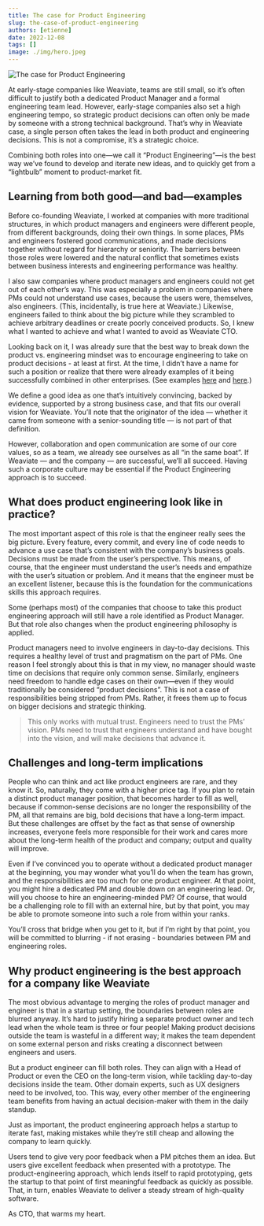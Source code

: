 ```yaml
---
title: The case for Product Engineering
slug: the-case-of-product-engineering
authors: [etienne]
date: 2022-12-08
tags: []
image: ./img/hero.jpeg
---
```

![The case for Product Engineering](./img/hero.jpeg)

At early-stage companies like Weaviate, teams are still small, so it’s often difficult to justify both a dedicated Product Manager and a formal engineering team lead. However, early-stage companies also set a high engineering tempo, so strategic product decisions can often only be made by someone with a strong technical background. That’s why in Weaviate case, a single person often takes the lead in both product and engineering decisions. This is not a compromise, it’s a strategic choice.

<!-- truncate -->

Combining both roles into one—we call it “Product Engineering”—is the best way we’ve found to develop and iterate new ideas, and to quickly get from a “lightbulb” moment to product-market fit.
 
## Learning from both good—and bad—examples
 
Before co-founding Weaviate, I worked at companies with more traditional structures, in which product managers and engineers were different people, from different backgrounds, doing their own things. In some places, PMs and engineers fostered good communications, and made decisions together without regard for hierarchy or seniority. The barriers between those roles were lowered and the natural conflict that sometimes exists between business interests and engineering performance was healthy.

I also saw companies where product managers and engineers could not get out of each other’s way. This was especially a problem in companies where PMs could not understand use cases, because the users were, themselves, also engineers. (This, incidentally, is true here at Weaviate.) Likewise, engineers failed to think about the big picture while they scrambled to achieve arbitrary deadlines or create poorly conceived products. So, I knew what I wanted to achieve and what I wanted to avoid as Weaviate CTO.
 
Looking back on it, I was already sure that the best way to break down the product vs. engineering mindset was to encourage engineering to take on product decisions - at least at first. At the time, I didn’t have a name for such a position or realize that there were already examples of it being successfully combined in other enterprises. (See examples [here](https://sherifmansour.medium.com/product-engineers-f424da766871) and [here](https://blog.pragmaticengineer.com/the-product-minded-engineer/).)
 
We define a good idea as one that’s intuitively convincing, backed by evidence, supported by a strong business case, and that fits our overall vision for Weaviate. You’ll note that the originator of the idea — whether it came from someone with a senior-sounding title — is not part of that definition.
 
However, collaboration and open communication are some of our core values, so as a team, we already see ourselves as all “in the same boat”. If Weaviate — and the company — are successful, we’ll all succeed. Having such a corporate culture may be essential if the Product Engineering approach is to succeed.
 
## What does product engineering look like in practice?
 
The most important aspect of this role is that the engineer really sees the big picture. Every feature, every commit, and every line of code needs to advance a use case that’s consistent with the company’s business goals. Decisions must be made from the user’s perspective. This means, of course, that the engineer must understand the user’s needs and empathize with the user’s situation or problem. And it means that the engineer must be an excellent listener, because this is the foundation for the communications skills this approach requires.
 
Some (perhaps most) of the companies that choose to take this product engineering approach will still have a role identified as Product Manager. But that role also changes when the product engineering philosophy is applied.
 
Product managers need to involve engineers in day-to-day decisions. This requires a healthy level of trust and pragmatism on the part of PMs. One reason I feel strongly about this is that in my view, no manager should waste time on decisions that require only common sense. Similarly, engineers need freedom to handle edge cases on their own—even if they would traditionally be considered “product decisions”. This is not a case of responsibilities being stripped from PMs. Rather, it frees them up to focus on bigger decisions and strategic thinking.

> This only works with mutual trust. Engineers need to trust the PMs’ vision. PMs need to trust that engineers understand and have bought into the vision, and will make decisions that advance it.
 
## Challenges and long-term implications
 
People who can think and act like product engineers are rare, and they know it. So, naturally, they come with a higher price tag. If you plan to retain a distinct product manager position, that becomes harder to fill as well, because if common-sense decisions are no longer the responsibility of the PM, all that remains are big, bold decisions that have a long-term impact. But these challenges are offset by the fact as that sense of ownership increases, everyone feels more responsible for their work and cares more about the long-term health of the product and company; output and quality will improve.
 
Even if I’ve convinced you to operate without a dedicated product manager at the beginning, you may wonder what you’ll do when the team has grown, and the responsibilities are too much for one product engineer. At that point, you might hire a dedicated PM and double down on an engineering lead. Or, will you choose to hire an engineering-minded PM? Of course, that would be a challenging role to fill with an external hire, but by that point, you may be able to promote someone into such a role from within your ranks.
 
You’ll cross that bridge when you get to it, but if I’m right by that point, you will be committed to blurring - if not erasing - boundaries between PM and engineering roles.

## Why product engineering is the best approach for a company like Weaviate
 
The most obvious advantage to merging the roles of product manager and engineer is that in a startup setting, the boundaries between roles are blurred anyway. It’s hard to justify hiring a separate product owner and tech lead when the whole team is three or four people! Making product decisions outside the team is wasteful in a different way; it makes the team dependent on some external person and risks creating a disconnect between engineers and users.
 
But a product engineer can fill both roles. They can align with a Head of Product or even the CEO on the long-term vision, while tackling day-to-day decisions inside the team. Other domain experts, such as UX designers need to be involved, too. This way, every other member of the engineering team benefits from having an actual decision-maker with them in the daily standup.

Just as important, the product engineering approach helps a startup to iterate fast, making mistakes while they’re still cheap and allowing the company to learn quickly.

Users tend to give very poor feedback when a PM pitches them an idea. But users give excellent feedback when presented with a prototype. The product-engineering approach, which lends itself to rapid prototyping, gets the startup to that point of first meaningful feedback as quickly as possible. That, in turn, enables Weaviate to deliver a steady stream of high-quality software.

As CTO, that warms my heart.